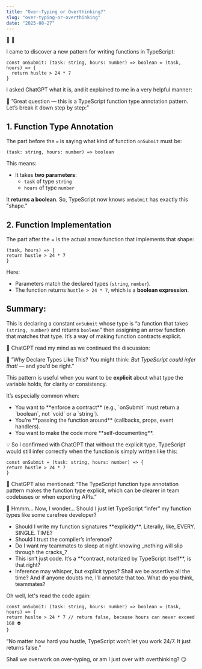 ```yaml
---
title: "Over-Typing or Overthinking?"
slug: "over-typing-or-overthinking"
date: "2025-08-27"
---
```


<span className="emoji-large">🤖 🤯</span>

I came to discover a new pattern for writing functions in TypeScript:

```
const onSubmit: (task: string, hours: number) => boolean = (task, hours) => {
  return huslte > 24 * 7
}
```

I asked ChatGPT what it is, and it explained to me in a very helpful manner:

<span className="emoji-small">🤖</span> ”Great question — this is a TypeScript function type annotation pattern. Let’s break it down step by step:”

## 1. Function Type Annotation

The part before the `=` is saying what kind of function `onSubmit` must be:

```
(task: string, hours: number) => boolean
```

This means:

- It takes **two parameters**:
  - `task` of type `string`
  - `hours` of type `number`

It **returns a boolean**.
So, TypeScript now knows `onSubmit` has exactly this "shape."

## 2. Function Implementation

The part after the = is the actual arrow function that implements that shape:

```
(task, hours) => {
return hustle > 24 * 7
}
```

Here:

- Parameters match the declared types (`string`, `number`).
- The function returns `hustle > 24 * 7`, which is a **boolean expression**.

## Summary:

This is declaring a constant `onSubmit` whose type is “a function that takes `(string, number)` and returns `boolean`” then assigning an arrow function that matches that type. It’s a way of making function contracts explicit.

<span className="emoji-small">🤯</span> ChatGPT read my mind as we continued the discussion:

<span className="emoji-small">🤖</span> ”Why Declare Types Like This? You might think: _But TypeScript could infer that!_ — and you’d be right.”

This pattern is useful when you want to be **explicit** about what type the variable holds, for clarity or consistency.

It’s especially common when:

<ul className="list">
<li>You want to **enforce a contract** (e.g., `onSubmit` must return a `boolean`, not `void` or a `string`).</li>
<li>You’re **passing the function around** (callbacks, props, event handlers).</li>
<li>You want to make the code more **self-documenting**.</li>
</ul>

<span className="emoji-small">💡</span> So I confirmed with ChatGPT that without the explicit type, TypeScript would still infer correctly when the function is simply written like this:

```
const onSubmit = (task: string, hours: number) => {
return hustle > 24 * 7
}
```

<span className="emoji-small">🤖</span> ChatGPT also mentioned: “The TypeScript function type annotation pattern makes the function type explicit, which can be clearer in team codebases or when exporting APIs.”

<span className="emoji-small">🤔</span> Hmmm… Now, I wonder… Should I just let TypeScript “infer” my function types like some carefree developer?

<ul className="list">
<li>Should I write my function signatures **explicitly**. Literally, like, EVERY. SINGLE. TIME?</li>
<li>Should I trust the compiler’s inference?</li>
<li>Do I want my teammates to sleep at night knowing _nothing will slip through the cracks_?</li>
<li>This isn’t just code. It’s a **contract, notarized by TypeScript itself**, is that right?</li>
<li>Inference may whisper, but explicit types? Shall we be assertive all the time? And if anyone doubts me, I’ll annotate that too. What do you think, teammates?</li>
</ul>

Oh well, let's read the code again:

```
const onSubmit: (task: string, hours: number) => boolean = (task, hours) => {
return huslte > 24 * 7 // return false, because hours can never exceed 168 ⛔️
}
```

“No matter how hard you hustle, TypeScript won’t let you work 24/7. It just returns false.”

Shall we overwork on over-typing, or am I just over with overthinking? <span className="emoji-small">😏</span>
